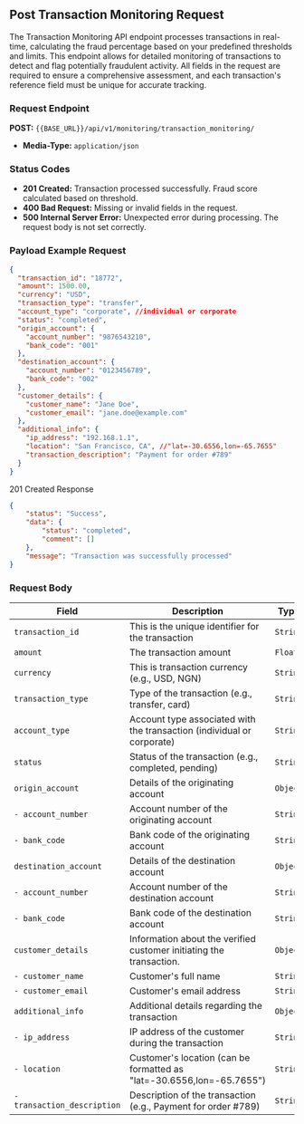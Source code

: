 ## Post Transaction Monitoring Request

The Transaction Monitoring API endpoint processes transactions in real-time, calculating the fraud percentage based on your predefined thresholds and limits. This endpoint allows for detailed monitoring of transactions to detect and flag potentially fraudulent activity. All fields in the request are required to ensure a comprehensive assessment, and each transaction's reference field must be unique for accurate tracking.

### Request Endpoint
**POST:** `{{BASE_URL}}/api/v1/monitoring/transaction_monitoring/`

- **Media-Type:** `application/json`

### Status Codes

- **201 Created:** Transaction processed successfully. Fraud score calculated based on threshold.
- **400 Bad Request:** Missing or invalid fields in the request.
- **500 Internal Server Error:** Unexpected error during processing. The request body is not set correctly.

### Payload Example Request
```json
{
  "transaction_id": "18772",
  "amount": 1500.00,
  "currency": "USD",
  "transaction_type": "transfer",
  "account_type": "corporate", //individual or corporate
  "status": "completed",
  "origin_account": {
    "account_number": "9876543210",
    "bank_code": "001"
  },
  "destination_account": {
    "account_number": "0123456789",
    "bank_code": "002"
  },
  "customer_details": {
    "customer_name": "Jane Doe",
    "customer_email": "jane.doe@example.com"
  },
  "additional_info": {
    "ip_address": "192.168.1.1",
    "location": "San Francisco, CA", //"lat=-30.6556,lon=-65.7655"
    "transaction_description": "Payment for order #789"
  }
}
```

201 Created Response
```json
{
    "status": "Success",
    "data": {
        "status": "completed",
        "comment": []
    },
    "message": "Transaction was successfully processed"
}
```

### Request Body
| Field               | Description                                                              | Type   |
|---------------------|--------------------------------------------------------------------------|--------|
| `transaction_id`    | This is the unique identifier for the transaction                        | `String` |
| `amount`            | The transaction amount                                                   | `Float` |
| `currency`          | This is transaction currency (e.g., USD, NGN)                            | `String` |
| `transaction_type`  | Type of the transaction (e.g., transfer, card)                           | `String` |
| `account_type`      | Account type associated with the transaction (individual or corporate)   | `String` |
| `status`            | Status of the transaction (e.g., completed, pending)                     | `String` |
| `origin_account`    | Details of the originating account                                       | `Object` |
| `- account_number`    | Account number of the originating account                               | `String` |
| `- bank_code`          | Bank code of the originating account                                   | `String` |
| `destination_account` | Details of the destination account                                     | `Object` |
| `- account_number`    | Account number of the destination account                               | `String` |
| `- bank_code`         | Bank code of the destination account                                    | `String` |
| `customer_details`   | Information about the verified customer initiating the transaction.     | `Object` |
| `- customer_name`     | Customer's full name                                                    | `String` |
| `- customer_email`    | Customer's email address                                                | `String` |
| `additional_info`    | Additional details regarding the transaction                            | `Object` |
| `- ip_address`        | IP address of the customer during the transaction                       | `String` |
| `- location`           | Customer's location (can be formatted as "lat=-30.6556,lon=-65.7655")  | `String` |
| `- transaction_description` | Description of the transaction (e.g., Payment for order #789)     | `String` |
